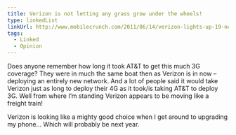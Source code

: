 ```yaml
---
title: Verizon is not letting any grass grow under the wheels!
type: linkedList
linkUrl: http://www.mobilecrunch.com/2011/06/14/verizon-lights-up-19-new-markets-with-4g-lte-coverage
tags:
  - Linked
  - Opinion
---
```


Does anyone remember how long it took AT&T to get this much 3G coverage? They were in much the same boat then as Verizon is in now – deploying an entirely new network. And a lot of people said it would take Verizon just as long to deploy their 4G as it took/is taking AT&T to deploy 3G. Well from where I’m standing Verizon appears to be moving like a freight train!

Verizon is looking like a mighty good choice when I get around to upgrading my phone… Which will probably be next year.
